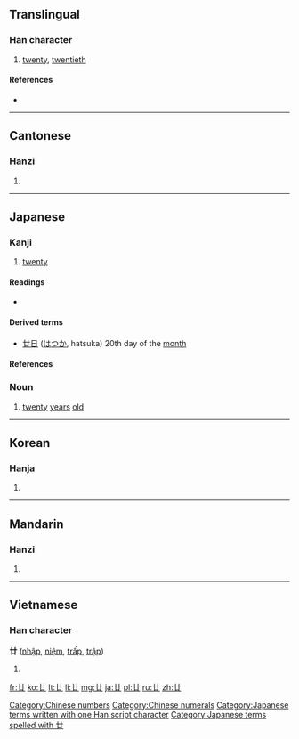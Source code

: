 {{also|廾}}
==Translingual==

===Han character===
{{Han char|rn=55|rad=廾|as=01|sn=4|four=4477<sub>0</sub>|canj=廿 (T)}}

# [[twenty]], [[twentieth]]

====References====
* {{Han ref|kx=0353.100|dkj=09586|dj=0668.090|hdz=10059.020|uh=5EFF|ud=24319|bh=A4DC|bd=42204}}

[[Category:Chinese numbers]]
[[Category:Chinese numerals]]

----

==Cantonese==

===Hanzi===
{{yue-hanzi|jyut=ya6|y=nim6, ye6}}

# {{defn|lang=yue|sort=廾01}}

----

==Japanese==

===Kanji===
{{ja-kanji|grade=n|rs=廾01}}

# [[twenty]]

====Readings====
* {{ja-readings|on=[[じゅう]] (jū), [[にゅう]] (nyū)|kun=[[にじゅう]] (nijuu)|nanori=[[はつ]], (hatsu)}}

====Derived terms====
* [[廿日]] ([[はつか]], hatsuka) 20th day of the [[month]]

====References====
{{ja-kref
|jis= 467B
|ku= 3891
|shift= 93F9
|euc= C6FB
|freq= ''not ranked''
|nelson= 1550
|newnelson= 1662
|halpern= 3449
|kld= ''not listed''
|heisig=	1190
|tuttle= 0a4.36
}}

===Noun===
{{ja-noun|k|hira=はたち|rom=hatachi|hidx=はたち}}

# [[twenty]] [[years]] [[old]] {{archaic|lang=ja|skey=はたち}}

[[Category:Japanese terms written with one Han script character]]
[[Category:Japanese terms spelled with 廿]]
----

==Korean==

===Hanja===
{{ko-hanja|hangeul=입|rv=ip|mr=ip}}

# {{defn|lang=ko|sort=廾01}}

----

==Mandarin==

===Hanzi===
{{cmn-hanzi|pin=[[niàn]] ([[nian4]]), [[pán]] ([[pan2]])|wg=nien<sup>4</sup>, p'an<sup>2</sup>}}

# {{defn|lang=cmn|sort=廾01}}

----

==Vietnamese==

===Han character===
'''廿''' ([[nhập]], [[niệm]], [[trấp]], [[trập]])

# {{defn|lang=vi}}

[[fr:廿]]
[[ko:廿]]
[[lt:廿]]
[[li:廿]]
[[mg:廿]]
[[ja:廿]]
[[pl:廿]]
[[ru:廿]]
[[zh:廿]]